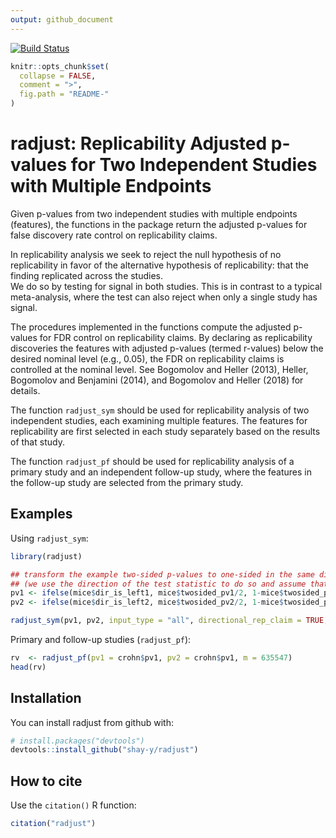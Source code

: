 ```yaml
---
output: github_document
---
```


<!-- [![CRAN_Status_Badge](http://www.r-pkg.org/badges/version/radjust)](https://cran.r-project.org/package=radjust) -->
[![Build Status](https://travis-ci.org/shay-y/radjust.svg?branch=master)](https://travis-ci.org/shay-y/radjust)

<!-- README.md is generated from README.Rmd. Please edit that file -->

```r
knitr::opts_chunk$set(
  collapse = FALSE,
  comment = ">",
  fig.path = "README-"
)
```

# radjust: Replicability Adjusted p-values for Two Independent Studies with Multiple Endpoints

Given p-values from two independent studies with multiple endpoints (features), the functions in the package return the adjusted p-values for false discovery rate control on replicability claims. 

In replicability analysis we seek to reject the null hypothesis of no replicability in favor of the alternative hypothesis of replicability: that the finding replicated across the studies.  
We do so by testing for signal in both studies. This is in contrast to a typical meta-analysis, where the test can also reject when only a single study has signal. 

The procedures implemented in the functions compute the adjusted p-values for FDR control on replicability claims. By declaring as replicability discoveries the features with adjusted p-values (termed r-values) below the desired nominal level (e.g., 0.05), the FDR on replicability claims is controlled at the nominal level. See Bogomolov and Heller (2013), Heller, Bogomolov and Benjamini (2014), and Bogomolov and Heller (2018) for details.

The function `radjust_sym` should be used for replicability analysis of two independent studies, each examining multiple features. The features for replicability are first selected in each study separately based on the results of that study.

The function `radjust_pf` should be used for replicability analysis of a  primary study and an independent follow-up study, where the features in the follow-up study are selected from the primary study.

## Examples

Using `radjust_sym`:

```r

library(radjust)

## transform the example two-sided p-values to one-sided in the same direction (left):
## (we use the direction of the test statistic to do so and assume that it is continuous)
pv1 <- ifelse(mice$dir_is_left1, mice$twosided_pv1/2, 1-mice$twosided_pv1/2)
pv2 <- ifelse(mice$dir_is_left2, mice$twosided_pv2/2, 1-mice$twosided_pv2/2)

radjust_sym(pv1, pv2, input_type = "all", directional_rep_claim = TRUE, variant = "adaptive", alpha=0.05)
```

Primary and follow-up studies (`radjust_pf`):

```r
rv  <- radjust_pf(pv1 = crohn$pv1, pv2 = crohn$pv1, m = 635547)
head(rv)
```

## Installation

You can install radjust from github with:

```r
# install.packages("devtools")
devtools::install_github("shay-y/radjust")
```

## How to cite

Use the `citation()` R function:

```r
citation("radjust")
```






